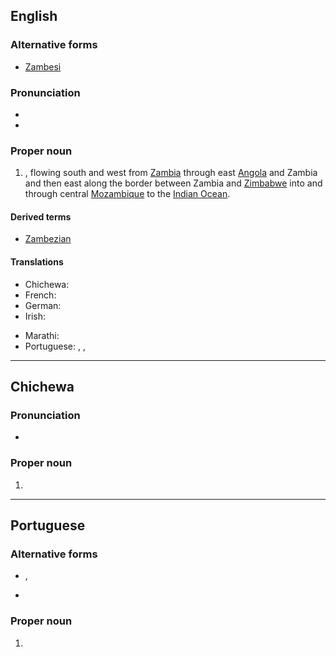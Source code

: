 {{also|Zambézi}}
==English==
{{wikipedia}}

===Alternative forms===
* [[Zambesi]]

===Pronunciation===
* {{IPA|en|/zæmˈbeɪzi/|/zæmˈbiːzi/}}
* {{rhymes|en|eɪzi|iːzi|s=3}}

===Proper noun===
{{en-proper noun}}

# {{place|en|river|r/Southern Africa}}, flowing south and west from [[Zambia]] through east [[Angola]] and Zambia and then east along the border between Zambia and [[Zimbabwe]] into and through central [[Mozambique]] to the [[Indian Ocean]].

====Derived terms====
* [[Zambezian]]

====Translations====
{{trans-top|African river}}
* Chichewa: {{t|ny|Zambezi}}
* French: {{t+|fr|Zambèze|m}}
* German: {{t|de|Sambesi|m}}
* Irish: {{t|ga|an tSaimbéis|f}}
{{trans-mid}}
* Marathi: {{t|mr|जाम्बेजी|f|tr=j̈āmbej̈ī|sc=Deva}}
* Portuguese: {{t|pt|Zambezi|m}}, {{t|pt|Zambézi|m}}, {{t|pt|Zambeze|m}}
{{trans-bottom}}

----

==Chichewa==

===Pronunciation===
* {{ny-IPA}}

===Proper noun===
{{ny-proper noun|Zambezi}}

# {{place|ny|river|c/Africa|t1=Zambezi}}

----

==Portuguese==

===Alternative forms===
* {{l|pt|Zambézi}}, {{l|pt|Zambeze}}
* {{l|pt|Zambese}} {{qualifier|obsolete}}

===Proper noun===
{{pt-proper noun|m}}

# {{place|pt|river|in southern|continent/Africa|t1=Zambezi}}